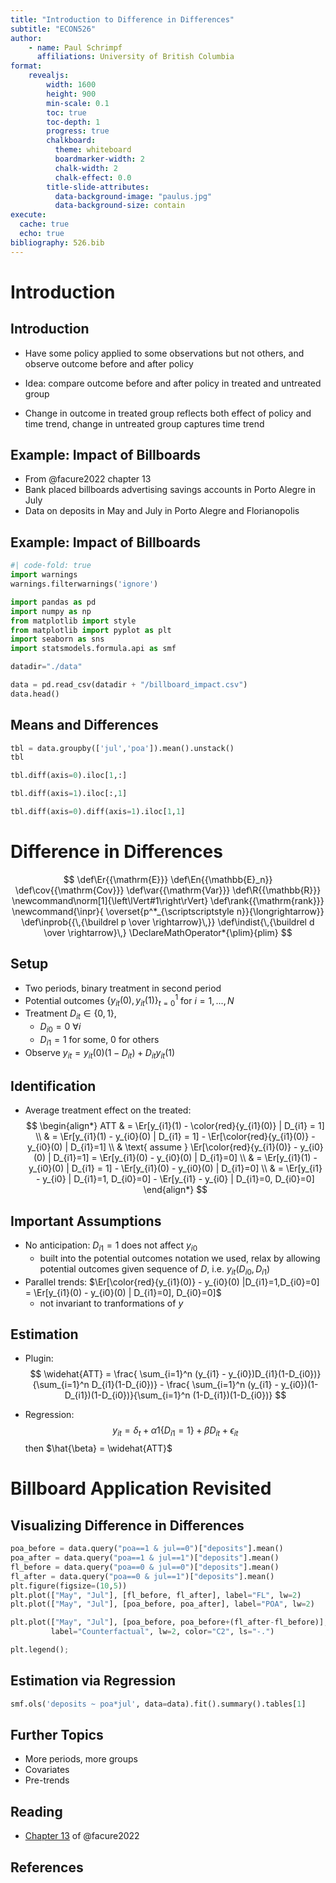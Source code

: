 ```yaml
---
title: "Introduction to Difference in Differences"
subtitle: "ECON526"
author:
    - name: Paul Schrimpf
      affiliations: University of British Columbia
format:
    revealjs:
        width: 1600
        height: 900
        min-scale: 0.1
        toc: true
        toc-depth: 1
        progress: true
        chalkboard:
          theme: whiteboard
          boardmarker-width: 2
          chalk-width: 2
          chalk-effect: 0.0
        title-slide-attributes:
          data-background-image: "paulus.jpg"
          data-background-size: contain
execute:
  cache: true
  echo: true
bibliography: 526.bib
---
```


# Introduction

## Introduction

- Have some policy applied to some observations but not others, and observe outcome before and after policy

- Idea: compare outcome before and after policy in treated and untreated group

- Change in outcome in treated group reflects both effect of policy and time trend, change in untreated group captures time trend


## Example: Impact of Billboards

- From @facure2022 chapter 13
- Bank placed billboards advertising savings accounts in Porto Alegre in July
- Data on deposits in May and July in Porto Alegre and Florianopolis

## Example: Impact of Billboards

```python
#| code-fold: true
import warnings
warnings.filterwarnings('ignore')

import pandas as pd
import numpy as np
from matplotlib import style
from matplotlib import pyplot as plt
import seaborn as sns
import statsmodels.formula.api as smf

datadir="./data"
```

```python
data = pd.read_csv(datadir + "/billboard_impact.csv")
data.head()
```

## Means and Differences

```python
tbl = data.groupby(['jul','poa']).mean().unstack()
tbl
```

```python
tbl.diff(axis=0).iloc[1,:]
```

```python
tbl.diff(axis=1).iloc[:,1]
```

```python
tbl.diff(axis=0).diff(axis=1).iloc[1,1]
```

# Difference in Differences

$$
\def\Er{{\mathrm{E}}}
\def\En{{\mathbb{E}_n}}
\def\cov{{\mathrm{Cov}}}
\def\var{{\mathrm{Var}}}
\def\R{{\mathbb{R}}}
\newcommand\norm[1]{\left\lVert#1\right\rVert}
\def\rank{{\mathrm{rank}}}
\newcommand{\inpr}{ \overset{p^*_{\scriptscriptstyle n}}{\longrightarrow}}
\def\inprob{{\,{\buildrel p \over \rightarrow}\,}}
\def\indist{\,{\buildrel d \over \rightarrow}\,}
\DeclareMathOperator*{\plim}{plim}
$$


## Setup

- Two periods, binary treatment in second period
- Potential outcomes $\{y_{it}(0),y_{it}(1)\}_{t=0}^1$ for $i=1,...,N$
- Treatment $D_{it} \in \{0,1\}$,
    - $D_{i0} = 0$ $\forall i$
    - $D_{i1} = 1$ for some, $0$ for others
- Observe $y_{it} = y_{it}(0)(1-D_{it}) + D_{it} y_{it}(1)$

## Identification

- Average treatment effect on the treated:
$$
\begin{align*}
ATT & = \Er[y_{i1}(1) - \color{red}{y_{i1}(0)} | D_{i1} = 1] \\
& = \Er[y_{i1}(1) - y_{i0}(0) | D_{i1} = 1] - \Er[\color{red}{y_{i1}(0)} - y_{i0}(0) | D_{i1}=1] \\
& \text{ assume } \Er[\color{red}{y_{i1}(0)} - y_{i0}(0) | D_{i1}=1] =  \Er[y_{i1}(0) - y_{i0}(0) | D_{i1}=0] \\
& = \Er[y_{i1}(1) - y_{i0}(0) | D_{i1} = 1] - \Er[y_{i1}(0) - y_{i0}(0) | D_{i1}=0] \\
& = \Er[y_{i1} - y_{i0} | D_{i1}=1, D_{i0}=0] - \Er[y_{i1} - y_{i0} | D_{i1}=0, D_{i0}=0]
\end{align*}
$$

## Important Assumptions

- No anticipation: $D_{i1}=1$ does not affect $y_{i0}$
  - built into the potential outcomes notation we used, relax by allowing potential outcomes given sequence of $D$, i.e. $y_{it}(D_{i0},D_{i1})$

- Parallel trends: $\Er[\color{red}{y_{i1}(0)} - y_{i0}(0) |D_{i1}=1,D_{i0}=0] =  \Er[y_{i1}(0) - y_{i0}(0) | D_{i1}=0], D_{i0}=0]$
  - not invariant to tranformations of $y$


## Estimation

:::.{incremental}

- Plugin:
$$
\widehat{ATT} = \frac{ \sum_{i=1}^n (y_{i1} - y_{i0})D_{i1}(1-D_{i0})}{\sum_{i=1}^n D_{i1}(1-D_{i0})} -  \frac{ \sum_{i=1}^n (y_{i1} - y_{i0})(1-D_{i1})(1-D_{i0})}{\sum_{i=1}^n (1-D_{i1})(1-D_{i0})}
$$

- Regression:
$$
y_{it} = \delta_t + \alpha 1\{D_{i1}=1\} + \beta D_{it} + \epsilon_{it}
$$
then $\hat{\beta} = \widehat{ATT}$

:::


# Billboard Application Revisited

## Visualizing Difference in Differences

```python
poa_before = data.query("poa==1 & jul==0")["deposits"].mean()
poa_after = data.query("poa==1 & jul==1")["deposits"].mean()
fl_before = data.query("poa==0 & jul==0")["deposits"].mean()
fl_after = data.query("poa==0 & jul==1")["deposits"].mean()
plt.figure(figsize=(10,5))
plt.plot(["May", "Jul"], [fl_before, fl_after], label="FL", lw=2)
plt.plot(["May", "Jul"], [poa_before, poa_after], label="POA", lw=2)

plt.plot(["May", "Jul"], [poa_before, poa_before+(fl_after-fl_before)],
         label="Counterfactual", lw=2, color="C2", ls="-.")

plt.legend();
```

## Estimation via Regression

```python
smf.ols('deposits ~ poa*jul', data=data).fit().summary().tables[1]
```

## Further Topics

- More periods, more groups
- Covariates
- Pre-trends

## Reading

- [Chapter 13](https://matheusfacure.github.io/python-causality-handbook/13-Difference-in-Differences.html) of @facure2022


## References
